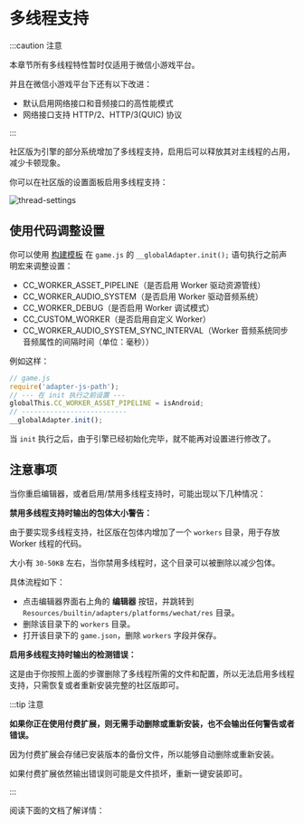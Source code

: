 
# 多线程支持

:::caution 注意

本章节所有多线程特性暂时仅适用于微信小游戏平台。

并且在微信小游戏平台下还有以下改进：

- 默认启用网络接口和音频接口的高性能模式
- 网络接口支持 HTTP/2、HTTP/3(QUIC) 协议

:::

社区版为引擎的部分系统增加了多线程支持，启用后可以释放其对主线程的占用，减少卡顿现象。

你可以在社区版的设置面板启用多线程支持：

![thread-settings](./assets/thread-settings.png)

## 使用代码调整设置

你可以使用 [构建模板](https://docs.cocos.com/creator/2.4/manual/zh/publish/custom-project-build-template.html) 在 `game.js` 的 `__globalAdapter.init();` 语句执行之前声明宏来调整设置：

- CC_WORKER_ASSET_PIPELINE（是否启用 Worker 驱动资源管线）
- CC_WORKER_AUDIO_SYSTEM（是否启用 Worker 驱动音频系统）
- CC_WORKER_DEBUG（是否启用 Worker 调试模式）
- CC_CUSTOM_WORKER（是否启用自定义 Worker）
- CC_WORKER_AUDIO_SYSTEM_SYNC_INTERVAL（Worker 音频系统同步音频属性的间隔时间（单位：毫秒））

例如这样：

```js
// game.js
require('adapter-js-path');
// --- 在 init 执行之前设置 ---
globalThis.CC_WORKER_ASSET_PIPELINE = isAndroid;
// --------------------------
__globalAdapter.init();
```

当 `init` 执行之后，由于引擎已经初始化完毕，就不能再对设置进行修改了。

## 注意事项

当你重启编辑器，或者启用/禁用多线程支持时，可能出现以下几种情况：

**禁用多线程支持时输出的包体大小警告：**

由于要实现多线程支持，社区版在包体内增加了一个 `workers` 目录，用于存放 Worker 线程的代码。

大小有 `30-50KB` 左右，当你禁用多线程时，这个目录可以被删除以减少包体。

具体流程如下：

- 点击编辑器界面右上角的 **编辑器** 按钮，并跳转到 `Resources/builtin/adapters/platforms/wechat/res` 目录。
- 删除该目录下的 `workers` 目录。
- 打开该目录下的 `game.json`，删除 `workers` 字段并保存。

**启用多线程支持时输出的检测错误：**

这是由于你按照上面的步骤删除了多线程所需的文件和配置，所以无法启用多线程支持，只需恢复或者重新安装完整的社区版即可。

:::tip 注意

**如果你正在使用付费扩展，则无需手动删除或重新安装，也不会输出任何警告或者错误。**

因为付费扩展会存储已安装版本的备份文件，所以能够自动删除或重新安装。

如果付费扩展依然输出错误则可能是文件损坏，重新一键安装即可。

:::

阅读下面的文档了解详情：

<DocCardList items={useCurrentSidebarCategory().items}/>
